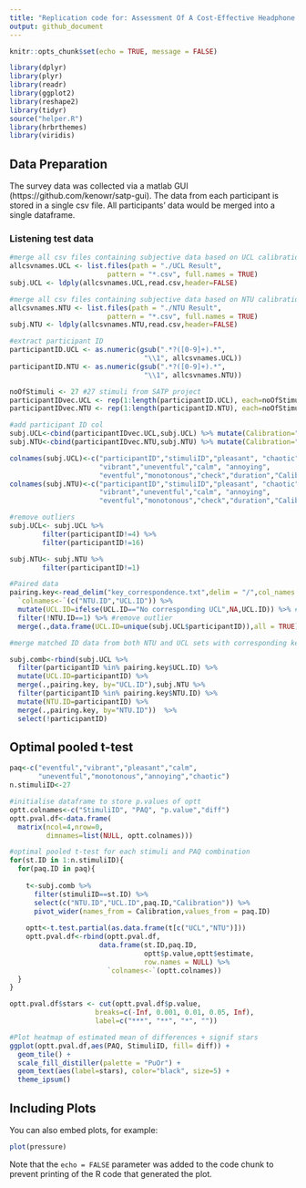```yaml
---
title: "Replication code for: Assessment Of A Cost-Effective Headphone Calibration Procedure For Soundscape Evaluations"
output: github_document
---
```


```r
knitr::opts_chunk$set(echo = TRUE, message = FALSE)

library(dplyr)
library(plyr)
library(readr)
library(ggplot2)
library(reshape2)
library(tidyr)                      
source("helper.R")
library(hrbrthemes)
library(viridis)

```

## Data Preparation

The survey data was collected via a matlab GUI (https://github.com/kenowr/satp-gui). The data from each participant is stored in a single csv file. All participants' data would be merged into a single dataframe.

### Listening test data

```r

#merge all csv files containing subjective data based on UCL calibration
allcsvnames.UCL <- list.files(path = "./UCL Result",
                        pattern = "*.csv", full.names = TRUE)
subj.UCL <- ldply(allcsvnames.UCL,read.csv,header=FALSE)

#merge all csv files containing subjective data based on NTU calibration
allcsvnames.NTU <- list.files(path = "./NTU Result",
                        pattern = "*.csv", full.names = TRUE)
subj.NTU <- ldply(allcsvnames.NTU,read.csv,header=FALSE)

#extract participant ID
participantID.UCL <- as.numeric(gsub(".*?([0-9]+).*", 
                                 "\\1", allcsvnames.UCL))
participantID.NTU <- as.numeric(gsub(".*?([0-9]+).*", 
                                 "\\1", allcsvnames.NTU))

noOfStimuli <- 27 #27 stimuli from SATP project
participantIDvec.UCL <- rep(1:length(participantID.UCL), each=noOfStimuli)
participantIDvec.NTU <- rep(1:length(participantID.NTU), each=noOfStimuli)

#add participant ID col
subj.UCL<-cbind(participantIDvec.UCL,subj.UCL) %>% mutate(Calibration="UCL")
subj.NTU<-cbind(participantIDvec.NTU,subj.NTU) %>% mutate(Calibration="NTU")

colnames(subj.UCL)<-c("participantID","stimuliID","pleasant", "chaotic",
                      "vibrant","uneventful","calm", "annoying",
                      "eventful","monotonous","check","duration","Calibration")
colnames(subj.NTU)<-c("participantID","stimuliID","pleasant", "chaotic",
                      "vibrant","uneventful","calm", "annoying",
                      "eventful","monotonous","check","duration","Calibration")

#remove outliers
subj.UCL<- subj.UCL %>%
        filter(participantID!=4) %>%
        filter(participantID!=16)

subj.NTU<- subj.NTU %>%
        filter(participantID!=1)

#Paired data
pairing.key<-read_delim("key_correspondence.txt",delim = "/",col_names = F) %>%
  `colnames<-`(c("NTU.ID","UCL.ID")) %>%
  mutate(UCL.ID=ifelse(UCL.ID=="No corresponding UCL",NA,UCL.ID)) %>% #remove unpaired
  filter(!NTU.ID==1) %>% #remove outlier
  merge(.,data.frame(UCL.ID=unique(subj.UCL$participantID)),all = TRUE)

#merge matched ID data from both NTU and UCL sets with corresponding key pairs

subj.comb<-rbind(subj.UCL %>% 
  filter(participantID %in% pairing.key$UCL.ID) %>%
  mutate(UCL.ID=participantID) %>%
  merge(.,pairing.key, by="UCL.ID"),subj.NTU %>% 
  filter(participantID %in% pairing.key$NTU.ID) %>%
  mutate(NTU.ID=participantID) %>%
  merge(.,pairing.key, by="NTU.ID"))  %>%
  select(!participantID)

```

## Optimal pooled t-test



```r

paq<-c("eventful","vibrant","pleasant","calm",
       "uneventful","monotonous","annoying","chaotic")
n.stimuliID<-27

#initialise dataframe to store p.values of optt
optt.colnames<-c("StimuliID", "PAQ", "p.value","diff")
optt.pval.df<-data.frame(
  matrix(ncol=4,nrow=0, 
         dimnames=list(NULL, optt.colnames)))

#optimal pooled t-test for each stimuli and PAQ combination
for(st.ID in 1:n.stimuliID){
  for(paq.ID in paq){
    
    t<-subj.comb %>%
      filter(stimuliID==st.ID) %>%
      select(c("NTU.ID","UCL.ID",paq.ID,"Calibration")) %>%
      pivot_wider(names_from = Calibration,values_from = paq.ID)
    
    optt<-t.test.partial(as.data.frame(t[c("UCL","NTU")]))
    optt.pval.df<-rbind(optt.pval.df,
                      data.frame(st.ID,paq.ID,
                                 optt$p.value,optt$estimate,
                                 row.names = NULL) %>%
                        `colnames<-`(optt.colnames))
  }
}

optt.pval.df$stars <- cut(optt.pval.df$p.value, 
                     breaks=c(-Inf, 0.001, 0.01, 0.05, Inf), 
                     label=c("***", "**", "*", ""))

#Plot heatmap of estimated mean of differences + signif stars
ggplot(optt.pval.df,aes(PAQ, StimuliID, fill= diff)) + 
  geom_tile() +
  scale_fill_distiller(palette = "PuOr") +
  geom_text(aes(label=stars), color="black", size=5) +
  theme_ipsum() 
```
## Including Plots

You can also embed plots, for example:

```r
plot(pressure)
```

Note that the `echo = FALSE` parameter was added to the code chunk to prevent printing of the R code that generated the plot.
